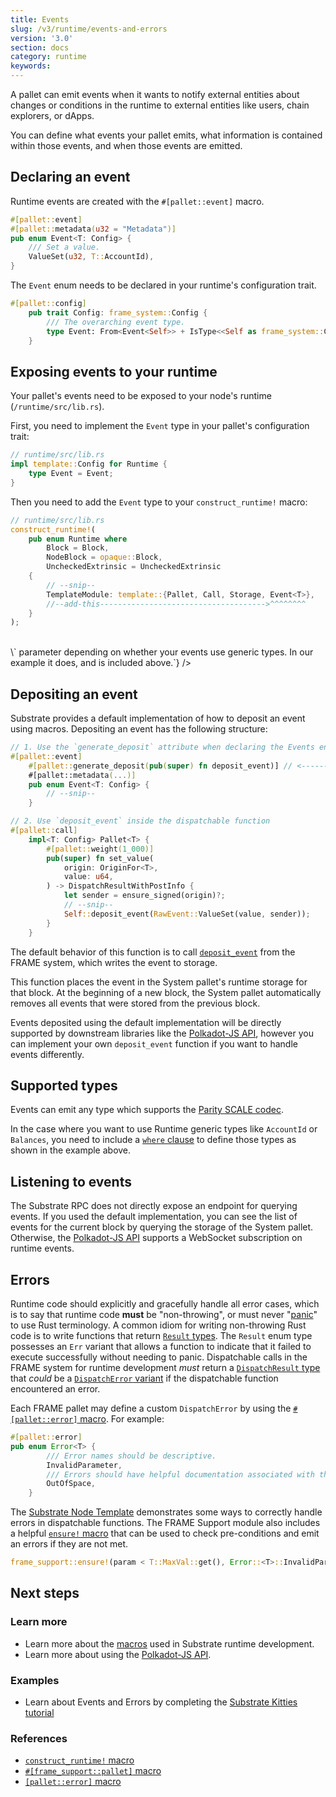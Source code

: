 ```yaml
---
title: Events
slug: /v3/runtime/events-and-errors
version: '3.0' 
section: docs
category: runtime
keywords:
---
```


A pallet can emit events when it wants to notify external entities about changes
or conditions in the runtime to external entities like users, chain explorers, or dApps.

You can define what events your pallet emits, what information is contained within those events, and
when those events are emitted.

## Declaring an event

Runtime events are created with the `#[pallet::event]` macro.

```rust
#[pallet::event]
#[pallet::metadata(u32 = "Metadata")]
pub enum Event<T: Config> {
	/// Set a value.
	ValueSet(u32, T::AccountId),
}
```

The `Event` enum needs to be declared in your runtime's configuration trait.

```rust
#[pallet::config]
	pub trait Config: frame_system::Config {
		/// The overarching event type.
		type Event: From<Event<Self>> + IsType<<Self as frame_system::Config>::Event>;
	}
```

## Exposing events to your runtime

Your pallet's events need to be exposed to your node's runtime (`/runtime/src/lib.rs`).

First, you need to implement the `Event` type in your pallet's configuration trait:

```rust
// runtime/src/lib.rs
impl template::Config for Runtime {
	type Event = Event;
}
```

Then you need to add the `Event` type to your `construct_runtime!` macro:

```rust
// runtime/src/lib.rs
construct_runtime!(
	pub enum Runtime where
		Block = Block,
		NodeBlock = opaque::Block,
		UncheckedExtrinsic = UncheckedExtrinsic
	{
		// --snip--
		TemplateModule: template::{Pallet, Call, Storage, Event<T>},
		//--add-this------------------------------------->^^^^^^^^
	}
);
```
<br />
<Message
  type={`gray`}
  title={`Note`}
  text={`You may or may not need the \`<T>\` parameter depending on whether your events use generic
  types. In our example it does, and is included above.`}
/>

## Depositing an event

Substrate provides a default implementation of how to deposit an event using macros.
Depositing an event has the following structure:

```rust
// 1. Use the `generate_deposit` attribute when declaring the Events enum.
#[pallet::event]
	#[pallet::generate_deposit(pub(super) fn deposit_event)] // <------ here ----
	#[pallet::metadata(...)]
	pub enum Event<T: Config> {
		// --snip--
	}

// 2. Use `deposit_event` inside the dispatchable function
#[pallet::call]
	impl<T: Config> Pallet<T> {
		#[pallet::weight(1_000)]
		pub(super) fn set_value(
			origin: OriginFor<T>,
			value: u64,
		) -> DispatchResultWithPostInfo {
			let sender = ensure_signed(origin)?;
			// --snip--
			Self::deposit_event(RawEvent::ValueSet(value, sender));
		}
	}
```

The default behavior of this function is to call
[`deposit_event`](/rustdocs/latest/frame_system/pallet/struct.Pallet.html#method.deposit_event)
from the FRAME system, which writes the event to storage.

This function places the event in the System pallet's runtime storage for that block. At the
beginning of a new block, the System pallet automatically removes all events that were stored from
the previous block.

Events deposited using the default implementation will be directly supported by downstream libraries
like the [Polkadot-JS API](/v3/integration/polkadot-js), however you can implement your own
`deposit_event` function if you want to handle events differently.

## Supported types

Events can emit any type which supports the [Parity SCALE codec](/v3/advanced/scale-codec).

In the case where you want to use Runtime generic types like `AccountId` or `Balances`, you need to
include a [`where` clause](https://doc.rust-lang.org/rust-by-example/generics/where.html) to define
those types as shown in the example above.

## Listening to events

The Substrate RPC does not directly expose an endpoint for querying events. If you used the default
implementation, you can see the list of events for the current block by querying the storage of the
System pallet. Otherwise, the [Polkadot-JS API](/v3/integration/polkadot-js) supports a WebSocket
subscription on runtime events.

## Errors

Runtime code should explicitly and gracefully handle all error cases, which is to say that runtime
code **must** be "non-throwing", or must never
"[panic](https://doc.rust-lang.org/book/ch09-03-to-panic-or-not-to-panic.html)" to use Rust
terminology. A common idiom for writing non-throwing Rust code is to write functions that return
[`Result` types](/rustdocs/latest/frame_support/dispatch/result/enum.Result.html).
The `Result` enum type possesses an `Err` variant that allows a function to indicate that it failed
to execute successfully without needing to panic. Dispatchable calls in the FRAME system for runtime
development _must_ return a
[`DispatchResult` type](/rustdocs/latest/frame_support/dispatch/type.DispatchResult.html)
that _could_ be a
[`DispatchError` variant](/rustdocs/latest/frame_support/dispatch/enum.DispatchError.html)
if the dispatchable function encountered an error.

Each FRAME pallet may define a custom `DispatchError` by using the [`#[pallet::error]` macro](../macros#palleterror).
For example:

```rust
#[pallet::error]
pub enum Error<T> {
		/// Error names should be descriptive.
		InvalidParameter,
		/// Errors should have helpful documentation associated with them.
		OutOfSpace,
	}
```

The
[Substrate Node Template](https://github.com/substrate-developer-hub/substrate-node-template/blob/master/pallets/template/src/lib.rs#L85-L103)
demonstrates some ways to correctly handle errors in dispatchable functions. The FRAME Support
module also includes a helpful
[`ensure!` macro](/rustdocs/latest/frame_support/macro.ensure.html) that can be
used to check pre-conditions and emit an errors if they are not met.

```rust
frame_support::ensure!(param < T::MaxVal::get(), Error::<T>::InvalidParameter);
```

## Next steps

### Learn more

- Learn more about the [macros](/v3/runtime/macros) used in Substrate runtime development.
- Learn more about using the [Polkadot-JS API](/v3/integration/polkadot-js).

### Examples

- Learn about Events and Errors by completing the [Substrate Kitties tutorial](/tutorials/v3/kitties/pt1#dispatchables-events-and-errors)

### References

- [`construct_runtime!` macro](/rustdocs/latest/frame_support/macro.construct_runtime.html)
- [`#[frame_support::pallet]` macro](/rustdocs/latest/frame_support/attr.pallet.html)
- [`[pallet::error]` macro](/rustdocs/latest/frame_support/attr.pallet.html#error-palleterror-optional)
